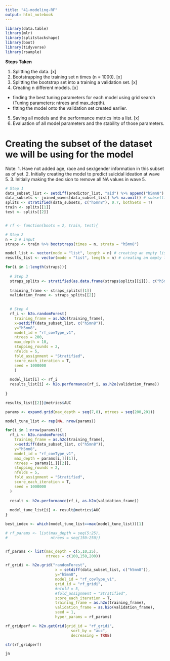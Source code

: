 ```yaml
---
title: "41-modeling-RF"
output: html_notebook
---
```


```r
library(data.table)
library(mlr)
library(splitstackshape)
library(boot)
library(tidyverse)
library(rsample)
```

**Steps Taken**

1. Splitting the data. [x]
2. Bootstrapping the training set n times (n = 1000). [x]
3. Splitting the bootstrap set into a training a validation set. [x]
4. Creating n different models. [x]
- finding the best tuning parameters for each model using grid search (Tuning parameters: ntrees and max_depth).
- fitting the model onto the validation set created earlier.
5. Saving all models and the performance metrics into a list. [x]
6. Evaluation of all model parameters and the stability of those parameters.  


# Creating the subset of the dataset we will be using for the model
Note:
1. Have not added age, race and sex/gender information in this subset as of yet. 
2. Initially creating the model to predict suicidal ideation at wave 5. 
3. Initially making the decision to remove all NA values in wave 5.

```r

# Step 1
data_subset_list <- setdiff(predictor_list, "aid") %>% append("h5mn8") # list of variables to use 
data_subsets <- joined_waves[data_subset_list] %>% na.omit() # subsetting the data based on the variables
splits <- stratified(data_subsets, c("h5mn8"), 0.7, bothSets = T) 
train <- splits[[1]]
test <- splits[[2]]


# rf <- function(boots = 2, train, test){

# Step 2
n = 3 # input 
straps <- train %>% bootstraps(times = n, strata = "h5mn8")

model_list <- vector(mode = "list", length = n) # creating an empty list to save all the models
results_list <- vector(mode = "list", length = n) # creating an empty list to save all the model validation results

for(i in 1:length(straps)){
  
  # Step 3
  straps_splits <- stratified(as.data.frame(straps$splits[[i]]), c("h5mn8"), 0.9, bothSets = T) 
  
  training_frame <- straps_splits[[1]]
  validation_frame <- straps_splits[[2]]
  

  # Step 4
  rf_i <- h2o.randomForest(
    training_frame = as.h2o(training_frame),
    x=setdiff(data_subset_list, c("h5mn8")),
    y="h5mn8", 
    model_id = "rf_covType_v1",
    ntrees = 200, 
    max_depth = 10,
    stopping_rounds = 2,
    nfolds = 5,
    fold_assignment = "Stratified",
    score_each_iteration = T,
    seed = 1000000
    )
  
  model_list[i] <- rf_i
  results_list[i] <- h2o.performance(rf_i, as.h2o(validation_frame))
  
}

results_list[[2]]@metrics$AUC

```

```r

params <- expand.grid(max_depth = seq(7,8), ntrees = seq(200,201))

model_tune_list <- rep(NA, nrow(params))

for(i in 1:nrow(params)){
  rf_i <- h2o.randomForest(
    training_frame = as.h2o(training_frame),
    x=setdiff(data_subset_list, c("h5mn8")),
    y="h5mn8", 
    model_id = "rf_covType_v1",
    max_depth = params[i,][[1]],
    ntrees = params[i,][[2]], 
    stopping_rounds = 2,
    nfolds = 5,
    fold_assignment = "Stratified",
    score_each_iteration = T,
    seed = 1000000
  )
  
  result <- h2o.performance(rf_i, as.h2o(validation_frame))
  
  model_tune_list[i] <- result@metrics$AUC
}

best_index <- which(model_tune_list==max(model_tune_list))[1]


```





```r

# rf_params <- list(max_depth = seq(5:25),
#                   ntrees = seq(150:250))


rf_params <- list(max_depth = c(5,10,25),
                  ntrees = c(100,150,200))

rf_gridi <- h2o.grid("randomForest", 
                      x = setdiff(data_subset_list, c("h5mn8")),
                      y="h5mn8",
                      model_id = "rf_covType_v1",
                      grid_id = "rf_gridi",
                      #nfold = 5,
                      #fold_assignment = "Stratified",
                      score_each_iteration = T,
                      training_frame = as.h2o(training_frame),
                      validation_frame = as.h2o(validation_frame),
                      seed = 1,
                      hyper_params = rf_params)

rf_gridperf <- h2o.getGrid(grid_id = "rf_gridi",
                             sort_by = "auc",
                             decreasing = TRUE)

str(rf_gridperf)

jn
```





























<!-- ```{r} -->


<!-- data_subset_list <- setdiff(predictor_list, "aid") %>% append("h5mn8") -->

<!-- data_subsets <- joined_waves[data_subset_list] %>% na.omit() %>% bootstraps(times = 2) # Creating 2 samples -->


<!-- summary(data_subsets) -->


<!-- ``` -->

<!-- ```{r stratified train-test split} -->
<!-- #set.seed(42) -- Consider updating seed at every iteration or model creation -->
<!-- #splits <- as.h2o(stratified(data_subset, c("h5mn8"), 0.7, bothSets = T)) -->
<!-- splits <- stratified(data_subset, c("h5mn8"), 0.7, bothSets = T) -->

<!-- train <- as.h2o(splits[[1]]) -->

<!-- test <- as.h2o(splits[[2]]) -->



<!-- ## what if bootstrap here, test later -->
<!-- #  -->
<!-- # subsets_resample <- nested_cv(train,  -->
<!-- #                      outside = vfold_cv(repeats = 5),  -->
<!-- #                      inside = bootstraps(2)) -->


<!-- ``` -->

<!-- ```{r} -->
<!-- rf1 <- h2o.randomForest( -->
<!--   training_frame = train, -->
<!--   x=setdiff(predictor_list, c("aid","h5mn8")), -->
<!--   y=49,  -->
<!--   model_id = "rf_covType_v1", -->
<!--   ntrees = 500,  -->
<!--   max_depth = 10, -->
<!--   stopping_rounds = 2, -->
<!--   nfolds = 5, -->
<!--   fold_assignment = "Stratified", -->
<!--   score_each_iteration = T, -->
<!--   seed = 1000000) -->

<!-- rf1 -->
<!-- ``` -->


<!-- ```{r} -->

<!-- RF <- function(ntrees = 500,max_depth = 10 ){ -->
<!--   rf1 <- h2o.randomForest( -->
<!--     training_frame = train, -->
<!--     x=setdiff(predictor_list, c("aid","h5mn8")), -->
<!--     y="h5mn8",  -->
<!--     model_id = "rf_covType_v1", -->
<!--     ntrees,  -->
<!--     max_depth, -->
<!--     stopping_rounds = 2, -->
<!--     nfolds = 5, -->
<!--     fold_assignment = "Stratified", -->
<!--     score_each_iteration = T, -->
<!--     seed = 1000000) -->


<!--   return(rf1) -->
<!-- } -->



<!-- ``` -->



<!-- ```{r} -->
<!-- summary(rf1) -->
<!-- ``` -->




